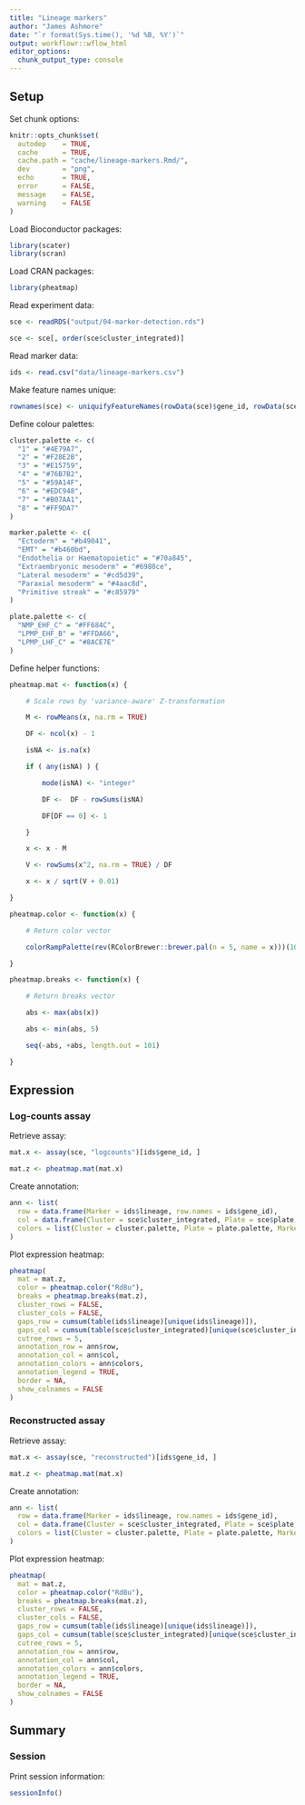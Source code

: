 ```yaml
---
title: "Lineage markers"
author: "James Ashmore"
date: "`r format(Sys.time(), '%d %B, %Y')`"
output: workflowr::wflow_html
editor_options:
  chunk_output_type: console
---
```


## Setup

Set chunk options:

```r
knitr::opts_chunk$set(
  autodep    = TRUE,
  cache      = TRUE,
  cache.path = "cache/lineage-markers.Rmd/",
  dev        = "png",
  echo       = TRUE,
  error      = FALSE,
  message    = FALSE,
  warning    = FALSE
)
```

Load Bioconductor packages:

```r
library(scater)
library(scran)
```

Load CRAN packages:

```r
library(pheatmap)
```

Read experiment data:

```r
sce <- readRDS("output/04-marker-detection.rds")

sce <- sce[, order(sce$cluster_integrated)]
```

Read marker data:

```r
ids <- read.csv("data/lineage-markers.csv")
```

Make feature names unique:

```r
rownames(sce) <- uniquifyFeatureNames(rowData(sce)$gene_id, rowData(sce)$gene_name)
```

Define colour palettes:

```r
cluster.palette <- c(
  "1" = "#4E79A7",
  "2" = "#F28E2B",
  "3" = "#E15759",
  "4" = "#76B7B2",
  "5" = "#59A14F",
  "6" = "#EDC948",
  "7" = "#B07AA1",
  "8" = "#FF9DA7"
)

marker.palette <- c(
  "Ectoderm" = "#b49041",
  "EMT" = "#b460bd",
  "Endothelia or Haematopoietic" = "#70a845",
  "Extraembryonic mesoderm" = "#6980ce",
  "Lateral mesoderm" = "#cd5d39",
  "Paraxial mesoderm" = "#4aac8d",
  "Primitive streak" = "#c85979"
)

plate.palette <- c(
  "NMP_EHF_C" = "#FF684C",
  "LPMP_EHF_B" = "#FFDA66",
  "LPMP_LHF_C" = "#8ACE7E"
)
```

Define helper functions:

```r
pheatmap.mat <- function(x) {

    # Scale rows by 'variance-aware' Z-transformation

    M <- rowMeans(x, na.rm = TRUE)

    DF <- ncol(x) - 1

    isNA <- is.na(x)

    if ( any(isNA) ) {

        mode(isNA) <- "integer"

        DF <-  DF - rowSums(isNA)

        DF[DF == 0] <- 1

    }

    x <- x - M

    V <- rowSums(x^2, na.rm = TRUE) / DF

    x <- x / sqrt(V + 0.01)

}

pheatmap.color <- function(x) {

    # Return color vector

    colorRampPalette(rev(RColorBrewer::brewer.pal(n = 5, name = x)))(100)

}

pheatmap.breaks <- function(x) {

    # Return breaks vector

    abs <- max(abs(x))

    abs <- min(abs, 5)

    seq(-abs, +abs, length.out = 101)

}
```

## Expression {.tabset}

### Log-counts assay

Retrieve assay:

```r
mat.x <- assay(sce, "logcounts")[ids$gene_id, ]

mat.z <- pheatmap.mat(mat.x)
```

Create annotation:

```r
ann <- list(
  row = data.frame(Marker = ids$lineage, row.names = ids$gene_id),
  col = data.frame(Cluster = sce$cluster_integrated, Plate = sce$plate, row.names = colnames(sce)),
  colors = list(Cluster = cluster.palette, Plate = plate.palette, Marker = marker.palette)
)
```

Plot expression heatmap:

```r
pheatmap(
  mat = mat.z,
  color = pheatmap.color("RdBu"),
  breaks = pheatmap.breaks(mat.z),
  cluster_rows = FALSE,
  cluster_cols = FALSE,
  gaps_row = cumsum(table(ids$lineage)[unique(ids$lineage)]),
  gaps_col = cumsum(table(sce$cluster_integrated)[unique(sce$cluster_integrated)]),
  cutree_rows = 5,
  annotation_row = ann$row,
  annotation_col = ann$col,
  annotation_colors = ann$colors,
  annotation_legend = TRUE,
  border = NA,
  show_colnames = FALSE
)
```

### Reconstructed assay

Retrieve assay:

```r
mat.x <- assay(sce, "reconstructed")[ids$gene_id, ]

mat.z <- pheatmap.mat(mat.x)
```

Create annotation:

```r
ann <- list(
  row = data.frame(Marker = ids$lineage, row.names = ids$gene_id),
  col = data.frame(Cluster = sce$cluster_integrated, Plate = sce$plate, row.names = colnames(sce)),
  colors = list(Cluster = cluster.palette, Plate = plate.palette, Marker = marker.palette)
)
```

Plot expression heatmap:

```r
pheatmap(
  mat = mat.z,
  color = pheatmap.color("RdBu"),
  breaks = pheatmap.breaks(mat.z),
  cluster_rows = FALSE,
  cluster_cols = FALSE,
  gaps_row = cumsum(table(ids$lineage)[unique(ids$lineage)]),
  gaps_col = cumsum(table(sce$cluster_integrated)[unique(sce$cluster_integrated)]),
  cutree_rows = 5,
  annotation_row = ann$row,
  annotation_col = ann$col,
  annotation_colors = ann$colors,
  annotation_legend = TRUE,
  border = NA,
  show_colnames = FALSE
)
```

## Summary

### Session

Print session information:

```r
sessionInfo()
```
